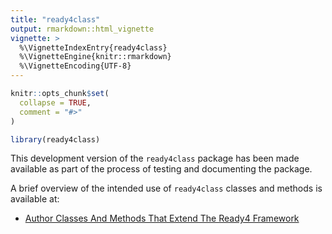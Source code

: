 ```yaml
---
title: "ready4class"
output: rmarkdown::html_vignette
vignette: >
  %\VignetteIndexEntry{ready4class}
  %\VignetteEngine{knitr::rmarkdown}
  %\VignetteEncoding{UTF-8}
---
```


```r
knitr::opts_chunk$set(
  collapse = TRUE,
  comment = "#>"
)
```

```r
library(ready4class)
```
This development version of the `ready4class` package has been made available as part of the process of testing and documenting the package. 

A brief overview of the intended use of `ready4class` classes and methods is available at:


- [Author Classes And Methods That Extend The Ready4 Framework](V_01.html)
